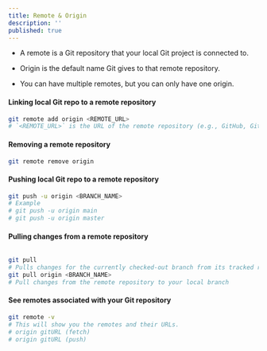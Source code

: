 ```yaml
---
title: Remote & Origin
description: ''
published: true
---
```


- A remote is a Git repository that your local Git project is connected to.

- Origin is the default name Git gives to that remote repository.

- You can have multiple remotes, but you can only have one origin.

#### Linking local Git repo to a remote repository 

```bash
git remote add origin <REMOTE_URL>
# `<REMOTE_URL>` is the URL of the remote repository (e.g., GitHub, GitLab, etc.).
```

#### Removing a remote repository

```bash
git remote remove origin
```

#### Pushing local Git repo to a remote repository

```bash
git push -u origin <BRANCH_NAME>
# Example 
# git push -u origin main
# git push -u origin master
```

#### Pulling changes from a remote repository
```bash

git pull
# Pulls changes for the currently checked-out branch from its tracked remote branch.
git pull origin <BRANCH_NAME>
# Pull changes from the remote repository to your local branch
```

#### See remotes associated with your Git repository

```bash
git remote -v
# This will show you the remotes and their URLs.
# origin gitURL (fetch)
# origin gitURL (push)
```


